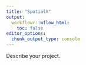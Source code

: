 ---
title: "SpatialX"
output:
  workflowr::wflow_html:
    toc: false
editor_options:
  chunk_output_type: console
---

Describe your project.
